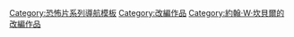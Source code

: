 {{Navbox
| name   = John W. Campbell's The Thing
| title  =  [[約翰·W·坎貝爾]]的《有誰去那裡？》
| state = {{{state|autocollapse}}}
| listclass = hlist

| group1 = 改編電影
| list1  =
* {{le|The Thing from Another World|The Thing from Another World}}(1951)
* [[突變第三型]] (1982)
* [[極地詭變]] (2011)

| group2 = 原作小說
| list2  =
* {{le|有誰去那裡？|Who Goes There?}}(1938)

| group3 = 電子遊戲
| list3  =
* {{le|零界邊緣|The Thing (video game)|零界邊緣}} (2002)
* [[怪形 (游戏)|怪形]]

| group4 = 相關
| list4 =
* [[冰核計劃]] (1993)

}}<noinclude>
{{collapsible option}}
[[Category:恐怖片系列導航模板]]
[[Category:改編作品]]
[[Category:約翰·W·坎貝爾的改編作品]]
</noinclude>